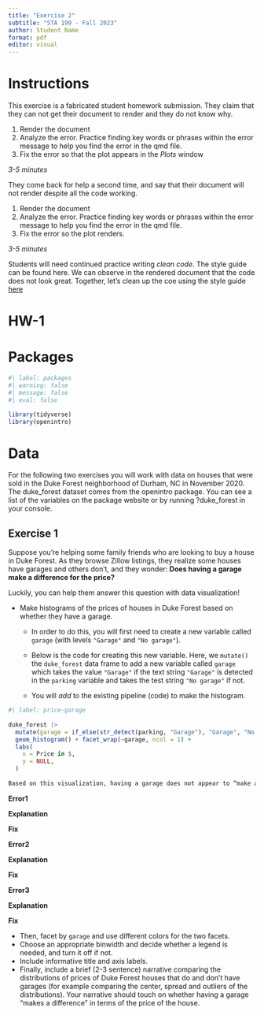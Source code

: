 ```yaml
---
title: "Exercise 2"
subtitle: "STA 199 - Fall 2023"
author: Student Name
format: pdf
editor: visual
---
```


# Instructions 

This exercise is a fabricated student homework submission. They claim that they can not get their document to render and they do not know why.

1.  Render the document
2.  Analyze the error. Practice finding key words or phrases within the error message to help you find the error in the qmd file.
3.  Fix the error so that the plot appears in the *Plots* window

*3-5 minutes*

They come back for help a second time, and say that their document will not render despite all the code working. 

1.  Render the document
2.  Analyze the error. Practice finding key words or phrases within the error message to help you find the error in the qmd file.
3. Fix the error so the plot renders. 

*3-5 minutes*

Students will need continued practice writing *clean code*. The style guide can be found here. We can observe in the rendered document that the code does not look great. Together, let's clean up the coe using the style guide [here](https://style.tidyverse.org/ggplot2.html)


# HW-1

# Packages

```r
#| label: packages
#| warning: false 
#| message: false
#| eval: false

library(tidyverse)
library(openintro)
```

# Data 

For the following two exercises you will work with data on houses that were sold in the Duke Forest neighborhood of Durham, NC in November 2020. The duke_forest dataset comes from the openintro package. You can see a list of the variables on the package website or by running ?duke_forest in your console.

## Exercise 1

Suppose you're helping some family friends who are looking to buy a house in Duke Forest. As they browse Zillow listings, they realize some houses have garages and others don't, and they wonder: **Does having a garage make a difference for the price?**

Luckily, you can help them answer this question with data visualization!

-   Make histograms of the prices of houses in Duke Forest based on whether they have a garage.
    -   In order to do this, you will first need to create a new variable called `garage` (with levels `"Garage"` and `"No garage"`).

    -   Below is the code for creating this new variable. Here, we `mutate()` the `duke_forest` data frame to add a new variable called `garage` which takes the value `"Garage"` if the text string `"Garage"` is detected in the `parking` variable and takes the test string `"No garage"` if not.

    -   You will *add* to the existing pipeline (code) to make the histogram.

```r
#| label: price-garage
 
duke_forest |>
  mutate(garage = if_else(str_detect(parking, "Garage"), "Garage", "No garage")) |> ggplot(aes(x = price, fill = garage)) 
  geom_histogram() + facet_wrap(~garage, ncol = 1) +
  labs(
    x = Price in $,
    y = NULL,
  )
  
Based on this visualization, having a garage does not appear to “make a difference”.
```

**Error1** 

**Explanation**

**Fix**

**Error2** 

**Explanation**

**Fix**

**Error3** 

**Explanation**

**Fix**


-   Then, facet by `garage` and use different colors for the two facets.
-   Choose an appropriate binwidth and decide whether a legend is needed, and turn it off if not.
-   Include informative title and axis labels.
-   Finally, include a brief (2-3 sentence) narrative comparing the distributions of prices of Duke Forest houses that do and don't have garages (for example comparing the center, spread and outliers of the distributions). Your narrative should touch on whether having a garage "makes a difference" in terms of the price of the house.
